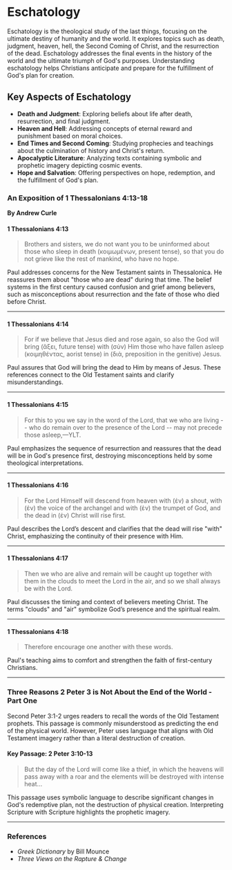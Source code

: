 # Eschatology

Eschatology is the theological study of the last things, focusing on the ultimate destiny of humanity and the world. It explores topics such as death, judgment, heaven, hell, the Second Coming of Christ, and the resurrection of the dead. Eschatology addresses the final events in the history of the world and the ultimate triumph of God's purposes. Understanding eschatology helps Christians anticipate and prepare for the fulfillment of God's plan for creation.

## Key Aspects of Eschatology

- **Death and Judgment**: Exploring beliefs about life after death, resurrection, and final judgment.  
- **Heaven and Hell**: Addressing concepts of eternal reward and punishment based on moral choices.  
- **End Times and Second Coming**: Studying prophecies and teachings about the culmination of history and Christ's return.  
- **Apocalyptic Literature**: Analyzing texts containing symbolic and prophetic imagery depicting cosmic events.  
- **Hope and Salvation**: Offering perspectives on hope, redemption, and the fulfillment of God's plan.  


### An Exposition of 1 Thessalonians 4:13-18  
**By Andrew Curle**

#### 1 Thessalonians 4:13

> Brothers and sisters, we do not want you to be uninformed about those who sleep in death (κοιμωμένων, present tense), so that you do not grieve like the rest of mankind, who have no hope.

Paul addresses concerns for the New Testament saints in Thessalonica. He reassures them about "those who are dead" during that time. The belief systems in the first century caused confusion and grief among believers, such as misconceptions about resurrection and the fate of those who died before Christ.

---

#### 1 Thessalonians 4:14

> For if we believe that Jesus died and rose again, so also the God will bring (ἄξει, future tense) with (σὺν) Him those who have fallen asleep (κοιμηθέντας, aorist tense) in (διὰ, preposition in the genitive) Jesus.

Paul assures that God will bring the dead to Him by means of Jesus. These references connect to the Old Testament saints and clarify misunderstandings.

---

#### 1 Thessalonians 4:15

> For this to you we say in the word of the Lord, that we who are living -- who do remain over to the presence of the Lord -- may not precede those asleep,—YLT.

Paul emphasizes the sequence of resurrection and reassures that the dead will be in God's presence first, destroying misconceptions held by some theological interpretations.

---

#### 1 Thessalonians 4:16

> For the Lord Himself will descend from heaven with (ἐν) a shout, with (ἐν) the voice of the archangel and with (ἐν) the trumpet of God, and the dead in (ἐν) Christ will rise first.

Paul describes the Lord’s descent and clarifies that the dead will rise "with" Christ, emphasizing the continuity of their presence with Him.

---

#### 1 Thessalonians 4:17

> Then we who are alive and remain will be caught up together with them in the clouds to meet the Lord in the air, and so we shall always be with the Lord.

Paul discusses the timing and context of believers meeting Christ. The terms "clouds" and "air" symbolize God’s presence and the spiritual realm.

---

#### 1 Thessalonians 4:18

> Therefore encourage one another with these words.

Paul's teaching aims to comfort and strengthen the faith of first-century Christians.

---

### Three Reasons 2 Peter 3 is Not About the End of the World - Part One  

Second Peter 3:1-2 urges readers to recall the words of the Old Testament prophets. This passage is commonly misunderstood as predicting the end of the physical world. However, Peter uses language that aligns with Old Testament imagery rather than a literal destruction of creation.

#### Key Passage: 2 Peter 3:10-13  

> But the day of the Lord will come like a thief, in which the heavens will pass away with a roar and the elements will be destroyed with intense heat...

This passage uses symbolic language to describe significant changes in God's redemptive plan, not the destruction of physical creation. Interpreting Scripture with Scripture highlights the prophetic imagery.

---

### References

- *Greek Dictionary* by Bill Mounce  
- *Three Views on the Rapture & Change*  

